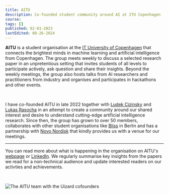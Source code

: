 ```yaml
---
title: AITU
description: Co-founded student community around AI at ITU Copenhagen
course:
tags: []
published: 02-01-2023
lastEdited: 08-26-2024
---
```


**AITU** is a student organisation at the [IT University of Copenhagen](https://en.itu.dk) that connects the brightest minds in machine learning and artificial intelligence from Copenhagen. The group meets weekly to discuss a selected research paper in an unpretentious setting that invites students of all levels to participate actively, ask question and share their insights. Beyond the weekly meetings, the group also hosts talks from AI researchers and practitioners from industry and organises and participates in hackathons and other events.

<br />

I have co-founded AITU in late 2022 together with [Ludek Cizinsky](https://cizinsky.cc) and [Lukas Rasocha](https://lukasrasocha.com) in an attempt to create a community around our shared interest and desire to understand cutting-edge artificial intelligence research. Since then, the group has grown to over 50 members, collaborates with other student organisations like [Bliss](https://bliss.berlin) in Berlin and has a partnership with [Novo Nordisk](https://www.novonordisk.com/) that kindly provides us with a venue for our meetings.

---

You can read more about what is happening in the organisation on AITU's [webpage](https://www.aitu.group) or [LinkedIn](https://www.linkedin.com/company/aitu-dk).
We regularly summarise key insights from the papers we read for a non-technical audience and update interested readers on our activties and achievements.

<br />

<Image
  src="/img/aitu-team.jpeg"
  alt="The AITU team with the Uizard cofounders"
  caption="The AITU team with the Uizard cofounders"
/>
